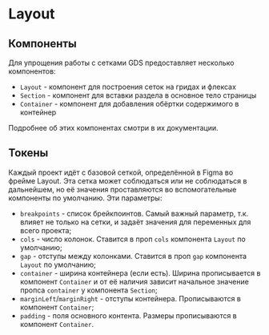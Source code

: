 
<Meta title="Dev | Layout" />

# Layout

## Компоненты

Для упрощения работы с сетками GDS предоставляет несколько компонентов:

-   `Layout` - компонент для построения сеток на гридах и флексах
-   `Section` - компонент для вставки раздела в основное тело страницы
-   `Container` - компонент для добавления обёртки содержимого в контейнер

Подробнее об этих компонентах смотри в их документации.

## Токены

Каждый проект идёт с базовой сеткой, определённой в Figma во фрейме Layout. Эта сетка может соблюдаться или не соблюдаться в дальнейшем, но её значения проставляются во вспомогательные компоненты по умолчанию. Эти параметры:

-   `breakpoints` - список брейкпоинтов. Самый важный параметр, т.к. влияет не только на сетки, и задаёт значения для переменных для всего проекта;
-   `cols` - число колонок. Ставится в проп `cols` компонента `Layout` по умолчанию;
-   `gap` - отступы между колонками. Ставится в проп `gap` компонента `Layout` по умолчанию;
-   `container` - ширина контейнера (если есть). Ширина прописывается в компонент `Container` и от её наличия зависит начальное значение пропса `container` у компонента `Section`;
-   `marginLeft`/`marginRight` - отступы контейнера. Прописываются в компонент `Container`;
-   `padding` - поля основного контента. Размеры прописываются в компонент `Container`.
